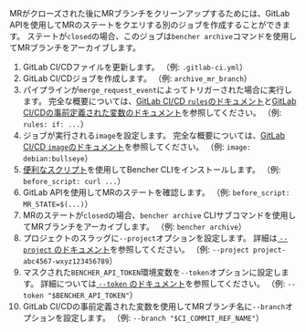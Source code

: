 
MRがクローズされた後にMRブランチをクリーンアップするためには、GitLab APIを使用してMRのステートをクエリする別のジョブを作成することができます。
ステートが`closed`の場合、このジョブは`bencher archive`コマンドを使用してMRブランチをアーカイブします。

<MergeRequestsClosedCode />

1. GitLab CI/CDファイルを更新します。
   （例: `.gitlab-ci.yml`）
2. GitLab CI/CDジョブを作成します。
   （例: `archive_mr_branch`）
3. パイプラインが`merge_request_event`によってトリガーされた場合に実行します。
   完全な概要については、[GitLab CI/CD `rules`のドキュメント][gitlab ci cd rules]と[GitLab CI/CDの事前定義された変数のドキュメント][gitlab ci cd redefined variables]を参照してください。
   （例: `rules: if: ...`）
4. ジョブが実行される`image`を設定します。
   完全な概要については、[GitLab CI/CD `image`のドキュメント][gitlab ci cd image]を参照してください。
   （例: `image: debian:bullseye`）
5. [便利なスクリプト][install bencher cli]を使用してBencher CLIをインストールします。
   （例: `before_script: curl ...`）
6. GitLab APIを使用してMRのステートを確認します。
   （例: `before_script: MR_STATE=$(...)`）
7. MRのステートが`closed`の場合、`bencher archive` CLIサブコマンドを使用してMRブランチをアーカイブします。
   （例: `bencher archive`）
8. プロジェクトのスラッグに`--project`オプションを設定します。
   詳細は[ `--project` のドキュメント][project option]を参照してください。
   （例: `--project project-abc4567-wxyz123456789`）
9. マスクされた`BENCHER_API_TOKEN`環境変数を`--token`オプションに設定します。
   詳細については[ `--token` のドキュメント][token option]を参照してください。
   （例: `--token "$BENCHER_API_TOKEN"`）
10. GitLab CI/CDの事前定義された変数を使用してMRブランチ名に`--branch`オプションを設定します。
    （例: `--branch "$CI_COMMIT_REF_NAME"`）

[gitlab ci cd rules]: https://docs.gitlab.com/ee/ci/jobs/job_control.html#common-if-clauses-for-rules
[gitlab ci cd redefined variables]: https://docs.gitlab.com/ee/ci/variables/predefined_variables.html
[gitlab ci cd image]: https://docs.gitlab.com/ee/ci/yaml/index.html#image

[install bencher cli]: /ja/docs/how-to/install-cli/#install-cli-with-script
[bencher run]: /ja/docs/explanation/bencher-run/
[project option]: /ja/docs/explanation/bencher-run/#--project-project
[token option]: /ja/docs/explanation/bencher-run/#--token-token
